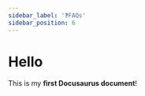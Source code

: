 ---
sidebar_label: '❓FAQs'
sidebar_position: 6
---

# Hello

This is my **first Docusaurus document**!